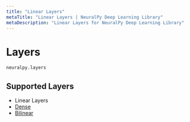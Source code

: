 ```yaml
---
title: "Linear Layers"
metaTitle: "Linear Layers | NeuralPy Deep Learning Library"
metaDescription: "Linear Layers for NeuralPy Deep Learning Library"
---
```


# Layers

```python
neuralpy.layers
```

## Supported Layers

- Linear Layers
- [Dense](/docs/layers/linear/dense)
- [Bilinear](/docs/layers/linear/bilinear)
